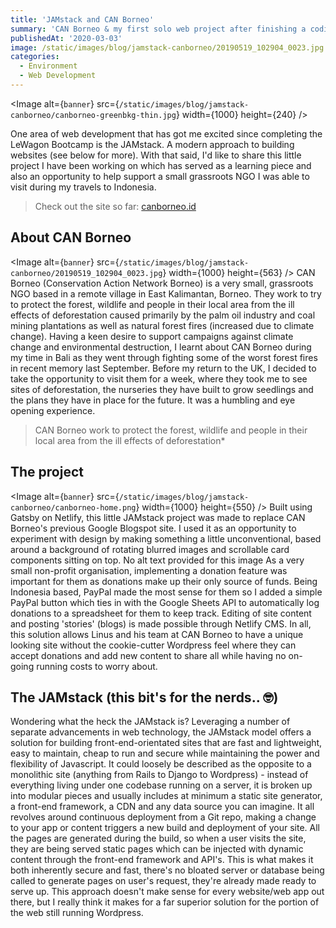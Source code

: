 ```yaml
---
title: 'JAMstack and CAN Borneo'
summary: 'CAN Borneo & my first solo web project after finishing a coding bootcamp'
publishedAt: '2020-03-03'
image: /static/images/blog/jamstack-canborneo/20190519_102904_0023.jpg
categories:
  - Environment
  - Web Development
---
```


<Image
  alt={`banner`}
  src={`/static/images/blog/jamstack-canborneo/canborneo-greenbkg-thin.jpg`}
  width={1000}
  height={240}
/>

One area of web development that has got me excited since completing the LeWagon Bootcamp is the JAMstack. A modern approach to building websites (see below for more). With that said, I'd like to share this little project I have been working on which has served as a learning piece and also an opportunity to help support a small grassroots NGO I was able to visit during my travels to Indonesia.

> Check out the site so far: [canborneo.id](http://www.canborneo.id)

## About CAN Borneo

<Image
  alt={`banner`}
  src={`/static/images/blog/jamstack-canborneo/20190519_102904_0023.jpg`}
  width={1000}
  height={563}
/>
CAN Borneo (Conservation Action Network Borneo) is a very small, grassroots NGO based
in a remote village in East Kalimantan, Borneo. They work to try to protect the forest,
wildlife and people in their local area from the ill effects of deforestation caused
primarily by the palm oil industry and coal mining plantations as well as natural
forest fires (increased due to climate change). Having a keen desire to support campaigns
against climate change and environmental destruction, I learnt about CAN Borneo during
my time in Bali as they went through fighting some of the worst forest fires in recent
memory last September. Before my return to the UK, I decided to take the opportunity
to visit them for a week, where they took me to see sites of deforestation, the nurseries
they have built to grow seedlings and the plans they have in place for the future.
It was a humbling and eye opening experience.

> CAN Borneo work to protect the forest, wildlife and people in their local area from the ill effects of deforestation\*

## The project

<Image
  alt={`banner`}
  src={`/static/images/blog/jamstack-canborneo/canborneo-home.png`}
  width={1000}
  height={550}
/>
Built using Gatsby on Netlify, this little JAMstack project was made to replace CAN
Borneo's previous Google Blogspot site. I used it as an opportunity to experiment
with design by making something a little unconventional, based around a background
of rotating blurred images and scrollable card components sitting on top. No alt
text provided for this image As a very small non-profit organisation, implementing
a donation feature was important for them as donations make up their only source
of funds. Being Indonesia based, PayPal made the most sense for them so I added a
simple PayPal button which ties in with the Google Sheets API to automatically log
donations to a spreadsheet for them to keep track. Editing of site content and posting
'stories' (blogs) is made possible through Netlify CMS. In all, this solution allows
Linus and his team at CAN Borneo to have a unique looking site without the cookie-cutter
Wordpress feel where they can accept donations and add new content to share all while
having no on-going running costs to worry about.

## The JAMstack (this bit's for the nerds.. 🤓)

Wondering what the heck the JAMstack is? Leveraging a number of separate advancements in web technology, the JAMstack model offers a solution for building front-end-orientated sites that are fast and lightweight, easy to maintain, cheap to run and secure while maintaining the power and flexibility of Javascript. It could loosely be described as the opposite to a monolithic site (anything from Rails to Django to Wordpress) - instead of everything living under one codebase running on a server, it is broken up into modular pieces and usually includes at minimum a static site generator, a front-end framework, a CDN and any data source you can imagine. It all revolves around continuous deployment from a Git repo, making a change to your app or content triggers a new build and deployment of your site. All the pages are generated during the build, so when a user visits the site, they are being served static pages which can be injected with dynamic content through the front-end framework and API's. This is what makes it both inherently secure and fast, there's no bloated server or database being called to generate pages on user's request, they're already made ready to serve up. This approach doesn't make sense for every website/web app out there, but I really think it makes for a far superior solution for the portion of the web still running Wordpress.
